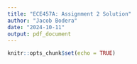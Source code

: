 ```yaml
---
title: "ECE457A: Assignment 2 Solution"
author: "Jacob Bodera"
date: "2024-10-11"
output: pdf_document
---
```


```r
knitr::opts_chunk$set(echo = TRUE)
```
